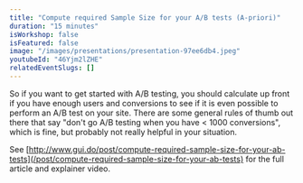 ```yaml
---
title: "Compute required Sample Size for your A/B tests (A-priori)"
duration: "15 minutes"
isWorkshop: false
isFeatured: false
image: "/images/presentations/presentation-97ee6db4.jpeg"
youtubeId: "46Yjm2lZHE"
relatedEventSlugs: []
---
```


So if you want to get started with A/B testing, you should calculate up front if you have enough users and conversions to see if it is even possible to perform an A/B test on your site. There are some general rules of thumb out there that say "don't go A/B testing when you have &lt; 1000 conversions", which is fine, but probably not really helpful in your situation.

See [http://www.gui.do/post/compute-required-sample-size-for-your-ab-tests](/post/compute-required-sample-size-for-your-ab-tests) for the full article and explainer video.